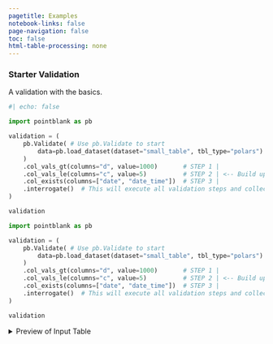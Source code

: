 ```yaml
---
pagetitle: Examples
notebook-links: false
page-navigation: false
toc: false
html-table-processing: none
---
```


### Starter Validation

A validation with the basics.

```python
#| echo: false

import pointblank as pb

validation = (
    pb.Validate( # Use pb.Validate to start
        data=pb.load_dataset(dataset="small_table", tbl_type="polars")
    )
    .col_vals_gt(columns="d", value=1000)       # STEP 1 |
    .col_vals_le(columns="c", value=5)          # STEP 2 | <-- Build up a validation plan
    .col_exists(columns=["date", "date_time"])  # STEP 3 |
    .interrogate()  # This will execute all validation steps and collect intel
)

validation
```

```python
import pointblank as pb

validation = (
    pb.Validate( # Use pb.Validate to start
        data=pb.load_dataset(dataset="small_table", tbl_type="polars")
    )
    .col_vals_gt(columns="d", value=1000)       # STEP 1 |
    .col_vals_le(columns="c", value=5)          # STEP 2 | <-- Build up a validation plan
    .col_exists(columns=["date", "date_time"])  # STEP 3 |
    .interrogate()  # This will execute all validation steps and collect intel
)

validation
```

<details>
<summary>Preview of Input Table</summary>

```python
# | echo: false
pb.preview(pb.load_dataset(dataset="small_table"), n_head=20, n_tail=20)
```

</details>
